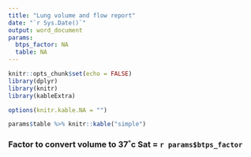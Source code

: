 ```yaml
---
title: "Lung volume and flow report"
date: "`r Sys.Date()`"
output: word_document
params:
  btps_factor: NA
  table: NA
---
```


```r
knitr::opts_chunk$set(echo = FALSE)
library(dplyr)
library(knitr)
library(kableExtra)
```

```r
options(knitr.kable.NA = "")

params$table %>% knitr::kable("simple")
```

### Factor to convert volume to 37˚c Sat = `r params$btps_factor`